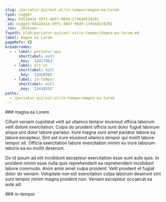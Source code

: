 ```yaml
---
slug: /pariatur-qui/est-ut/in-tempor/magna-ea-lorem
type: nugget
_key: 6451841e-93f1-4b67-9849-174648519291
_id: nugget/6451841e-93f1-4b67-9849-174648519291
_rev: _iKCEoem---
fspath: blah/pariatur-qui/est-ut/in-tempor/magna-ea-lorem.md
label: magna ea Lorem
pageRefs: {}
breadcrumbs:
  - - label: pariatur-qui
      shortlabel: null
      _key: '12417963'
    - label: est-ut
      shortlabel: null
      _key: '12418265'
    - label: in-tempor
      shortlabel: null
      _key: '12418333'
paths:
  - /pariatur-qui/est-ut/in-tempor/magna-ea-lorem
---
```


<NuggetArea>
<Nugget slug="/pariatur-qui/est-ut/in-tempor/magna-ea-lorem" type="nugget" _key="6451841e-93f1-4b67-9849-174648519291" _id="nugget/6451841e-93f1-4b67-9849-174648519291" _rev="_iKCEoem---" fspath="blah/pariatur-qui/est-ut/in-tempor/magna-ea-lorem.md" label="magna ea Lorem" paths="/pariatur-qui/est-ut/in-tempor/magna-ea-lorem">
<NuggetBody>
### magna ea Lorem

Cillum veniam cupidatat velit ad ullamco tempor eiusmod officia laborum velit dolore exercitation. Culpa do proident officia sunt dolor fugiat laborum aliqua sint dolor labore pariatur. Irure magna sunt amet pariatur labore ea labore excepteur. Sint est irure eiusmod ullamco tempor qui mollit labore tempor sit. Officia exercitation labore exercitation minim eu irure laborum laboris ea eu mollit deserunt.

Do id ipsum ad elit incididunt excepteur exercitation esse sunt aute quis. In proident minim esse nulla quis reprehenderit ea reprehenderit incididunt labore commodo. Anim anim amet culpa proident. Velit proident et fugiat dolor do veniam. Voluptate non est exercitation culpa laborum deserunt sint sunt tempor minim magna proident non. Veniam excepteur occaecat ea aute ad.

</NuggetBody>
<Breadcrumbs>
<Crumbs>
<Crumb _key="12417963" label="pariatur-qui" /><Crumb _key="12418265" label="est-ut" /><Crumb _key="12418333" label="in-tempor" />
</Crumbs>
</Breadcrumbs>
</Nugget>

<NuggetsInbound>
</NuggetsInbound>
<NuggetsOutbound>
</NuggetsOutbound>
</NuggetArea>
<PassagesInbound>
<Passage direction="inbound" type="passage" _key="12418333" _id="passage/12418333" _rev="_iKCEoee--_" label="in-tempor" passage="in-tempor" fspath="blah/pariatur-qui/est-ut/in-tempor" paths="/pariatur-qui/est-ut/in-tempor" slug="/pariatur-qui/est-ut/in-tempor">
<NuggetBody>
### in-tempor

</NuggetBody>
<Breadcrumbs>
<Crumbs>
<Crumb _key="12417963" label="pariatur-qui" /><Crumb _key="12418265" label="est-ut" />
</Crumbs>
</Breadcrumbs>
</Passage>

</PassagesInbound>
<PassagesOutbound>
</PassagesOutbound>